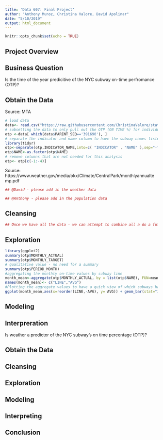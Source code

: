 ```yaml
---
title: 'Data 607: Final Project'
author: "Anthony Munoz, Christina Valore, David Apolinar"
date: "5/10/2019"
output: html_document
---
```


```r
knitr::opts_chunk$set(echo = TRUE)
```

## Project Overview

## Business Question

Is the time of the year predicitive of the NYC subway on-time perfromance (OTP)?

## Obtain the Data

Source: MTA

```r
# load data
data<- read.csv("https://raw.githubusercontent.com/ChristinaValore/stats-prob-606/master/Performance_NYCT.csv", header=TRUE, check.names = FALSE)
# subsetting the data to only pull out the OTP (ON TIME %) for individual subway lines
otp <-data[ which(data$PARENT_SEQ=='391690'), ]
# separate the indicator and name column to have the subway names listed individually
library(tidyr)
otp<-separate(otp,INDICATOR_NAME,into=c( "INDICATOR" , "NAME" ),sep="-")
otp$NAME<-as.factor(otp$NAME)
# remove columns that are not needed for this analysis
otp<- otp[c(-1:-4)]
```

Source: https://www.weather.gov/media/okx/Climate/CentralPark/monthlyannualtemp.pdf
```r
## @David - please add in the weather data 
```

```r
## @Anthony - please add in the population data
```

## Cleansing

```r
## Once we have all the data - we can attempt to combine all a do a futher cleansing process as needed.
```


## Exploration

```r
library(ggplot2)
summary(otp$MONTHLY_ACTUAL)
summary(otp$MONTHLY_TARGET)
# qualitative value - no need for a summary 
summary(otp$PERIOD_MONTH)
#aggregating the monthly on-time values by subway line 
month_mean<-aggregate(otp$MONTHLY_ACTUAL, by = list(otp$NAME), FUN=mean)
names(month_mean)<- c("LINE","AVG")
#Plotting the aggregate values to have a quick view of which subways have the best/worst time overall monthly
ggplot(month_mean,aes(x=reorder(LINE,-AVG), y= AVG)) + geom_bar(stat="identity") + theme (axis.text.x = element_text(angle = 90, hjust = 1, vjust = 0.5))
```

## Modeling 

## Interpreration

Is weather a predictor of the NYC subway's on time percentage (OTP)?

## Obtain the Data



## Cleansing

## Exploration

## Modeling 

## Interpreting

## Conclusion